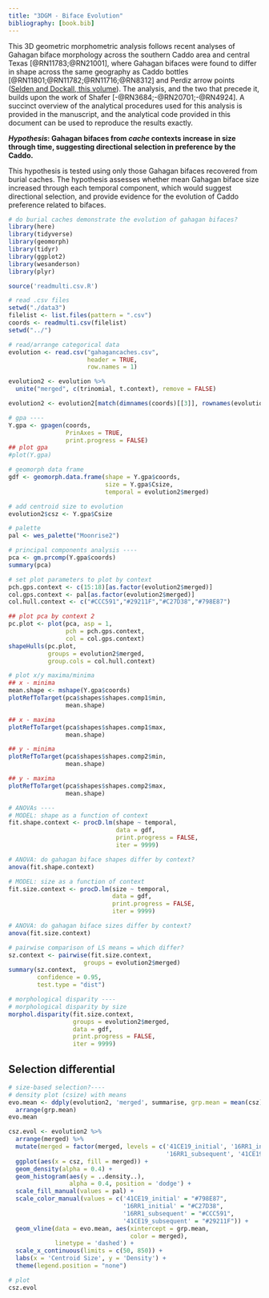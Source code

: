 ```yaml
---
title: "3DGM - Biface Evolution"
bibliography: [book.bib]
---
```


This 3D geometric morphometric analysis follows recent analyses of Gahagan biface morphology across the southern Caddo area and central Texas [@RN11783;@RN21001], where Gahagan bifaces were found to differ in shape across the same geography as Caddo bottles [@RN11801;@RN11782;@RN11716;@RN8312] and Perdiz arrow points ([Selden and Dockall, this volume](https://github.com/seldenlab/perdiz3/blob/main/ms/perdiz3/perdiz3.pdf)). The analysis, and the two that precede it, builds upon the work of Shafer [-@RN3684;-@RN20701;-@RN4924]. A succinct overview of the analytical procedures used for this analysis is provided in the manuscript, and the analytical code provided in this document can be used to reproduce the results exactly.

***Hypothesis*****: Gahagan bifaces from *cache* contexts increase in size through time, suggesting directional selection in preference by the Caddo.**

This hypothesis is tested using only those Gahagan bifaces recovered from burial caches. The hypothesis assesses whether mean Gahagan biface size increased through each temporal component, which would suggest directional selection, and provide evidence for the evolution of Caddo preference related to bifaces. 

```r
# do burial caches demonstrate the evolution of gahagan bifaces?
library(here)
library(tidyverse)
library(geomorph)
library(tidyr)
library(ggplot2)
library(wesanderson)
library(plyr)

source('readmulti.csv.R')

# read .csv files
setwd("./data3")
filelist <- list.files(pattern = ".csv")
coords <- readmulti.csv(filelist)
setwd("../")

# read/arrange categorical data
evolution <- read.csv("gahagancaches.csv", 
                      header = TRUE, 
                      row.names = 1)

evolution2 <- evolution %>% 
  unite("merged", c(trinomial, t.context), remove = FALSE)

evolution2 <- evolution2[match(dimnames(coords)[[3]], rownames(evolution)),]

# gpa ----
Y.gpa <- gpagen(coords,
                PrinAxes = TRUE,
                print.progress = FALSE)
## plot gpa
#plot(Y.gpa)

# geomorph data frame
gdf <- geomorph.data.frame(shape = Y.gpa$coords,
                           size = Y.gpa$Csize,
                           temporal = evolution2$merged) 

# add centroid size to evolution
evolution2$csz <- Y.gpa$Csize

# palette
pal <- wes_palette("Moonrise2")

# principal components analysis ----
pca <- gm.prcomp(Y.gpa$coords)
summary(pca)

# set plot parameters to plot by context
pch.gps.context <- c(15:18)[as.factor(evolution2$merged)]
col.gps.context <- pal[as.factor(evolution2$merged)]
col.hull.context <- c("#CCC591","#29211F","#C27D38","#798E87")

## plot pca by context 2
pc.plot <- plot(pca, asp = 1,
                pch = pch.gps.context,
                col = col.gps.context)
shapeHulls(pc.plot,
           groups = evolution2$merged,
           group.cols = col.hull.context)

# plot x/y maxima/minima
## x - minima
mean.shape <- mshape(Y.gpa$coords)
plotRefToTarget(pca$shapes$shapes.comp1$min, 
                mean.shape)

## x - maxima
plotRefToTarget(pca$shapes$shapes.comp1$max, 
                mean.shape)

## y - minima
plotRefToTarget(pca$shapes$shapes.comp2$min, 
                mean.shape)

## y - maxima
plotRefToTarget(pca$shapes$shapes.comp2$max, 
                mean.shape)

# ANOVAs ----
# MODEL: shape as a function of context
fit.shape.context <- procD.lm(shape ~ temporal,
                              data = gdf,
                              print.progress = FALSE,
                              iter = 9999)

# ANOVA: do gahagan biface shapes differ by context?
anova(fit.shape.context)

# MODEL: size as a function of context
fit.size.context <- procD.lm(size ~ temporal,
                             data = gdf,
                             print.progress = FALSE,
                             iter = 9999)

# ANOVA: do gahagan biface sizes differ by context?
anova(fit.size.context)

# pairwise comparison of LS means = which differ?
sz.context <- pairwise(fit.size.context,
                     groups = evolution2$merged)
summary(sz.context, 
        confidence = 0.95, 
        test.type = "dist")

# morphological disparity ----
# morphological disparity by size
morphol.disparity(fit.size.context, 
                  groups = evolution2$merged, 
                  data = gdf, 
                  print.progress = FALSE, 
                  iter = 9999)
```

## Selection differential

```r
# size-based selection?----
# density plot (csize) with means
evo.mean <- ddply(evolution2, 'merged', summarise, grp.mean = mean(csz)) %>% 
  arrange(grp.mean)
evo.mean

csz.evol <- evolution2 %>% 
  arrange(merged) %>% 
  mutate(merged = factor(merged, levels = c('41CE19_initial', '16RR1_initial', 
                                            '16RR1_subsequent', '41CE19_subsequent'))) %>%
  ggplot(aes(x = csz, fill = merged)) +
  geom_density(alpha = 0.4) + 
  geom_histogram(aes(y = ..density..),
                 alpha = 0.4, position = 'dodge') +
  scale_fill_manual(values = pal) +
  scale_color_manual(values = c('41CE19_initial' = "#798E87",
                                '16RR1_initial' = "#C27D38",
                                '16RR1_subsequent' = "#CCC591",
                                '41CE19_subsequent' = "#29211F")) +
  geom_vline(data = evo.mean, aes(xintercept = grp.mean,
                                  color = merged),
             linetype = 'dashed') +
  scale_x_continuous(limits = c(50, 850)) +
  labs(x = 'Centroid Size', y = 'Density') +
  theme(legend.position = "none")

# plot
csz.evol
```

